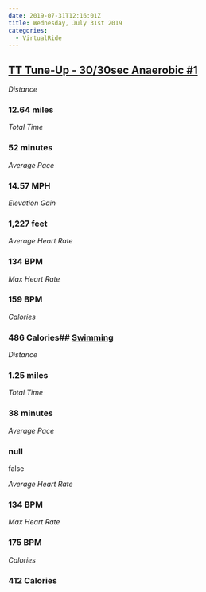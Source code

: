 ```yaml
---
date: 2019-07-31T12:16:01Z
title: Wednesday, July 31st 2019
categories:
  - VirtualRide
---
```

## [TT Tune-Up - 30/30sec Anaerobic #1](https://www.strava.com/activities/2578408798)

_Distance_

### 12.64 miles

_Total Time_

### 52 minutes

_Average Pace_

### 14.57 MPH

_Elevation Gain_

### 1,227 feet

_Average Heart Rate_

### 134 BPM

_Max Heart Rate_

### 159 BPM

_Calories_

### 486 Calories## [Swimming](https://www.strava.com/activities/2579477522)

_Distance_

### 1.25 miles

_Total Time_

### 38 minutes

_Average Pace_

### null

false

_Average Heart Rate_

### 134 BPM

_Max Heart Rate_

### 175 BPM

_Calories_

### 412 Calories